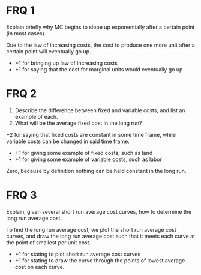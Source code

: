 # FRQ 1
Explain briefly why MC begins to slope up exponentially after a certain point (in most cases).

<FRQ num={1} points={2}>
<FRQCheck points={2}>
Due to the law of increasing costs, the cost to produce one more unit after a certain point will eventually go up.
<ul>
<li> +1 for bringing up law of increasing costs </li>
<li> +1 for saying that the cost for marginal units would eventually go up </li>
</ul>
</FRQCheck>
</FRQ>

# FRQ 2
<ol className="alpha-list-mdx">
<li> Describe the difference between fixed and variable costs, and list an example of each. </li>
<li> What will be the average fixed cost in the long run? </li>
</ol>

<FRQ num={1} points={2}>
<FRQCheck points={4}>
+2 for saying that fixed costs are constant in some time frame, while variable costs can be changed in said time frame.
<ul>
<li>+1 for giving some example of fixed costs, such as land</li>
<li>+1 for giving some example of variable costs, such as labor</li>
</ul>
</FRQCheck>
<FRQCheck points={1}>
Zero, because by definition nothing can be held constant in the long run.
</FRQCheck>
</FRQ>

# FRQ 3
Explain, given several short run average cost curves, how to determine the long run average cost.

<FRQ num={1} points={2}>
<FRQCheck points={2}>
To find the long run average cost, we plot the short run average cost curves, and draw the long run average cost such that it meets each curve at the point of smallest per unit cost.
<ul>
<li> +1 for stating to plot short run average cost curves </li>
<li> +1 for stating to draw the curve through the points of lowest average cost on each curve. </li>
</ul>
</FRQCheck>
</FRQ>